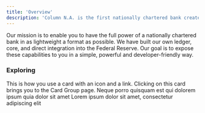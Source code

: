 ```yaml
---
title: 'Overview'
description: 'Column N.A. is the first nationally chartered bank created to serve developers and builders, offering financial capabilities in a developer first way.'
---
```



Our mission is to enable you to have the full power of a nationally chartered bank in as lightweight a format as possible. We have built our own ledger, core, and direct integration into the Federal Reserve. Our goal is to expose these capabilities to you in a simple, powerful and developer-friendly way.


### Exploring

<Card title="Quick Start" icon="rocket" href="/introduction">
  This is how you use a card with an icon and a link. Clicking on this card
  brings you to the Card Group page.
</Card>



<CardGroup cols={2}>
  <Card title="Why" icon="earth-europe" href="/introduction/climate">
    Neque porro quisquam est qui dolorem ipsum quia dolor sit amet
  </Card>
  <Card title="API Reference" icon="code" href="/api-reference/introduction">
    Lorem ipsum dolor sit amet, consectetur adipiscing elit
  </Card>

</CardGroup>
